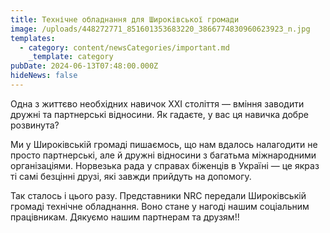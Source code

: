 ```yaml
---
title: Технічне обладнання для Широківської громади
image: /uploads/448272771_851601353683220_3866774830960623923_n.jpg
templates:
  - category: content/newsCategories/important.md
    _template: category
pubDate: 2024-06-13T07:48:00.000Z
hideNews: false
---
```


Одна з життєво необхідних навичок XXI століття — вміння заводити дружні та партнерські відносини. Як гадаєте, у вас ця навичка добре розвинута?  

Ми у Широківській громаді пишаємось, що нам вдалось налагодити не просто партнерські, але й дружні відносини з багатьма міжнародними організаціями. Норвезька рада у справах біженців в Україні — це якраз ті самі безцінні друзі, які завжди прийдуть на допомогу. 

Так сталось і цього разу. Представники NRC передали Широківській громаді технічне обладнання. Воно стане у нагоді нашим соціальним працівникам. Дякуємо нашим партнерам та друзям!!

